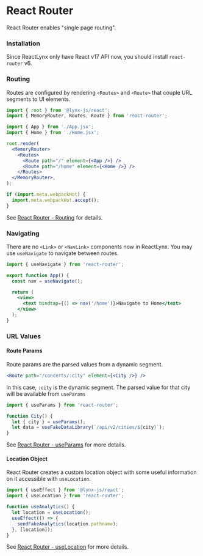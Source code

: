 
# React Router

React Router enables "single page routing".

### Installation

Since ReactLynx only have React v17 API now, you should install `react-router` v6.

<PackageManagerTabs command="install react-router@6" />

### Routing

Routes are configured by rendering `<Routes>` and `<Route>` that couple URL segments to UI elements.

```jsx
import { root } from '@lynx-js/react';
import { MemoryRouter, Routes, Route } from 'react-router';

import { App } from './App.jsx';
import { Home } from './Home.jsx';

root.render(
  <MemoryRouter>
    <Routes>
      <Route path="/" element={<App />} />
      <Route path="/home" element={<Home />} />
    </Routes>
  </MemoryRouter>,
);

if (import.meta.webpackHot) {
  import.meta.webpackHot.accept();
}
```

See [React Router - Routing](https://reactrouter.com/start/library/routing) for details.

### Navigating

There are no `<Link>` or `<NavLink>` components now in ReactLynx.
You may use `useNavigate` to navigate between routes.

```jsx
import { useNavigate } from 'react-router';

export function App() {
  const nav = useNavigate();

  return (
    <view>
      <text bindtap={() => nav('/home')}>Navigate to Home</text>
    </view>
  );
}
```

### URL Values

#### Route Params

Route params are the parsed values from a dynamic segment.

```jsx
<Route path="/concerts/:city" element={<City />} />
```

In this case, `:city` is the dynamic segment. The parsed value for that city will be available from `useParams`

```jsx
import { useParams } from 'react-router';

function City() {
  let { city } = useParams();
  let data = useFakeDataLibrary(`/api/v2/cities/${city}`);
}
```

See [React Router - useParams](https://reactrouter.com/6.28.1/hooks/use-params) for more details.

#### Location Object

React Router creates a custom location object with some useful information on it accessible with `useLocation`.

```js
import { useEffect } from '@lynx-js/react';
import { useLocation } from 'react-router';

function useAnalytics() {
  let location = useLocation();
  useEffect(() => {
    sendFakeAnalytics(location.pathname);
  }, [location]);
}
```

See [React Router - useLocation](https://reactrouter.com/6.28.1/hooks/use-location) for more details.
